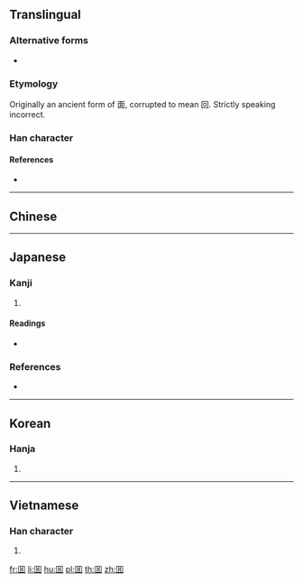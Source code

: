 {{character info/new}}
==Translingual==

===Alternative forms===
* {{l|mul|回}}

===Etymology===
Originally an ancient form of 面, corrupted to mean 回. Strictly speaking incorrect.

===Han character===
{{Han char|rn=31|rad=囗|as=04|sn=7|four=|canj=WSL|ids=⿴囗口}}

====References====
* {{Han ref|kx=0217.160|dkj=04713|dj=0444.190|hdz=10715.010|uh=56EC|ud=22252}}

----

==Chinese==
{{zh-see|回|v}}

----

==Japanese==

===Kanji===
{{ja-kanji|grade=|rs=囗04}}

# {{alternative form of|回|lang=ja}}

====Readings====
* {{ja-readings|on=[[かい]] (kai), [[めん]] (men)|kun=[[まわる]] (mawaru)}}

===References===
* {{R:Koseki Moji|053840}}

----

==Korean==

===Hanja===
{{ko-hanja|hangeul=회|rv=hoe|mr=hoe}}

# {{defn|lang=ko|sort=囗04}}

----

==Vietnamese==

===Han character===
{{vi-hantu|[[hồi]]|rs=囗04}}

# {{defn|lang=vi|sort=囗04}}

[[fr:囬]]
[[li:囬]]
[[hu:囬]]
[[pl:囬]]
[[th:囬]]
[[zh:囬]]